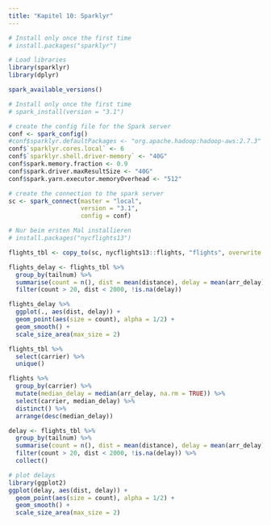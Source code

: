 ```yaml
---
title: "Kapitel 10: Sparklyr"
---
```


```r
# Install only once the first time
# install.packages("sparklyr")
```

```r
# Load libraries
library(sparklyr)
library(dplyr)
```

```r
spark_available_versions()
```


```r
# Install only once the first time
# spark_install(version = "3.1")
```

```r
# create the config file for the Spark server
conf <- spark_config()
#conf$sparklyr.defaultPackages <- "org.apache.hadoop:hadoop-aws:2.7.3" 
conf$`sparklyr.cores.local` <- 6
conf$`sparklyr.shell.driver-memory` <- "40G"
conf$spark.memory.fraction <- 0.9
conf$spark.driver.maxResultSize <- "40G"
conf$spark.yarn.executor.memoryOverhead <- "512"
```

```r
# create the connection to the spark server
sc <- spark_connect(master = "local", 
                    version = "3.1",
                    config = conf)
```

```r
# Nur beim ersten Mal installieren
# install.packages("nycflights13")
```

```r
flights_tbl <- copy_to(sc, nycflights13::flights, "flights", overwrite = TRUE)
```

```r
flights_delay <- flights_tbl %>%
  group_by(tailnum) %>%
  summarise(count = n(), dist = mean(distance), delay = mean(arr_delay)) %>%
  filter(count > 20, dist < 2000, !is.na(delay))
```

```r
flights_delay %>%
  ggplot(., aes(dist, delay)) +
  geom_point(aes(size = count), alpha = 1/2) +
  geom_smooth() +
  scale_size_area(max_size = 2)
```

```r
flights_tbl %>%
  select(carrier) %>%
  unique()
```


```r
flights %>%
  group_by(carrier) %>%
  mutate(median_delay = median(arr_delay, na.rm = TRUE)) %>%
  select(carrier, median_delay) %>%
  distinct() %>%
  arrange(desc(median_delay))
```
```r
delay <- flights_tbl %>%
  group_by(tailnum) %>%
  summarise(count = n(), dist = mean(distance), delay = mean(arr_delay)) %>%
  filter(count > 20, dist < 2000, !is.na(delay)) %>%
  collect()

# plot delays
library(ggplot2)
ggplot(delay, aes(dist, delay)) +
  geom_point(aes(size = count), alpha = 1/2) +
  geom_smooth() +
  scale_size_area(max_size = 2)
```



